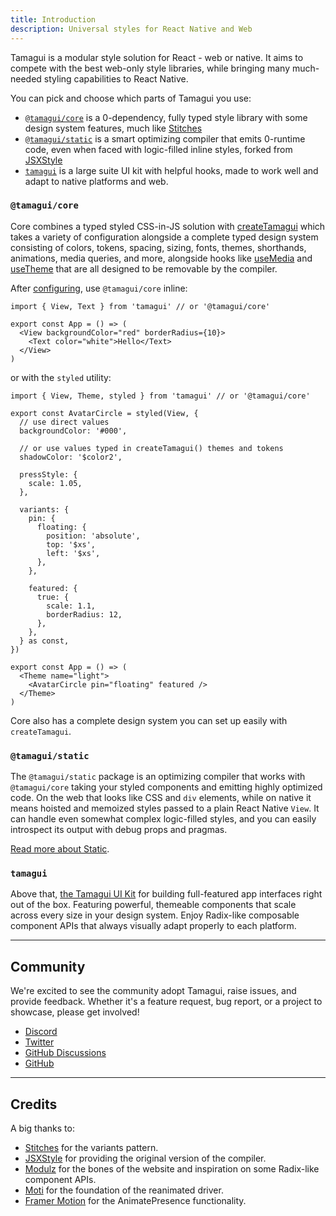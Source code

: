 ```yaml
---
title: Introduction
description: Universal styles for React Native and Web
---
```


<IntroParagraph>
  Tamagui is a modular style solution for React - web or native. It aims to compete with
  the best web-only style libraries, while bringing many much-needed styling capabilities
  to React Native.
</IntroParagraph>

<GetStarted />

You can pick and choose which parts of Tamagui you use:

- [`@tamagui/core`](/docs/core/configuration) is a 0-dependency, fully typed style library with some design system features, much like [Stitches](https://stitches.dev)
- [`@tamagui/static`](/docs/intro/why-a-compiler) is a smart optimizing compiler that emits 0-runtime code, even when faced with logic-filled inline styles, forked from [JSXStyle](https://github.com/jsxstyle/jsxstyle)
- [`tamagui`](/docs/components/stacks) is a large suite UI kit with helpful hooks, made to work well and adapt to native platforms and web.

### `@tamagui/core`

Core combines a typed styled CSS-in-JS solution with [createTamagui](/docs/core/configuration) which takes a variety of configuration alongside a complete typed design system consisting of colors, tokens, spacing, sizing, fonts, themes, shorthands, animations, media queries, and more, alongside hooks like [useMedia](/docs/core/use-media) and [useTheme](/docs/core/use-theme) that are all designed to be removable by the compiler.

After [configuring](/docs/core/configuration), use `@tamagui/core` inline:

```tsx
import { View, Text } from 'tamagui' // or '@tamagui/core'

export const App = () => (
  <View backgroundColor="red" borderRadius={10}>
    <Text color="white">Hello</Text>
  </View>
)
```

or with the `styled` utility:

```tsx
import { View, Theme, styled } from 'tamagui' // or '@tamagui/core'

export const AvatarCircle = styled(View, {
  // use direct values
  backgroundColor: '#000',

  // or use values typed in createTamagui() themes and tokens
  shadowColor: '$color2',

  pressStyle: {
    scale: 1.05,
  },

  variants: {
    pin: {
      floating: {
        position: 'absolute',
        top: '$xs',
        left: '$xs',
      },
    },

    featured: {
      true: {
        scale: 1.1,
        borderRadius: 12,
      },
    },
  } as const,
})

export const App = () => (
  <Theme name="light">
    <AvatarCircle pin="floating" featured />
  </Theme>
)
```

Core also has a complete design system you can set up easily with `createTamagui`.

### `@tamagui/static`

The `@tamagui/static` package is an optimizing compiler that works with `@tamagui/core` taking your styled components and emitting highly optimized code. On the web that looks like CSS and `div` elements, while on native it means hoisted and memoized styles passed to a plain React Native `View`. It can handle even somewhat complex logic-filled styles, and you can easily introspect its output with debug props and pragmas.

[Read more about Static](/docs/intro/why-a-compiler).

### `tamagui`

Above that, [the Tamagui UI Kit](/docs/components/views) for building full-featured app interfaces right out of the box. Featuring powerful, themeable components that scale across every size in your design system. Enjoy Radix-like composable component APIs that always visually adapt properly to each platform.

---

## Community

We're excited to see the community adopt Tamagui, raise issues, and provide feedback. Whether it's a feature request, bug report, or a project to showcase, please get involved!

- [Discord](https://discord.gg/4qh6tdcVDa)
- [Twitter](https://twitter.com/tamagui_js)
- [GitHub Discussions](https://github.com/tamagui/tamagui/discussions)
- [GitHub](https://github.com/tamagui/tamagui)

---

## Credits

A big thanks to:

- [Stitches](https://stitches.dev) for the variants pattern.
- [JSXStyle](https://github.com/jsxstyle/jsxstyle) for providing the original version of the compiler.
- [Modulz](https://github.com/modulz) for the bones of the website and inspiration on some Radix-like component APIs.
- [Moti](https://moti.fyi) for the foundation of the reanimated driver.
- [Framer Motion](https://github.com/framer/motion) for the AnimatePresence functionality.
